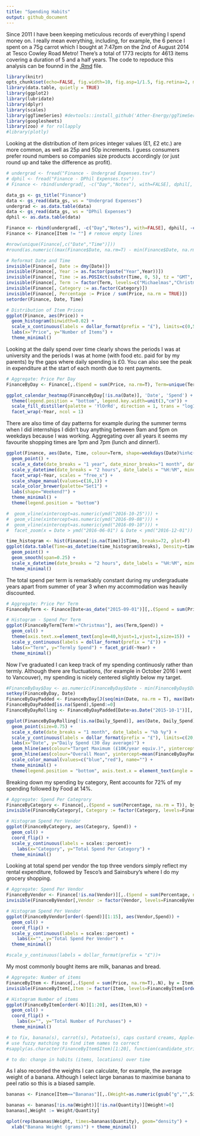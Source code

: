 ```yaml
---
title: "Spending Habits"
output: github_document
---
```


Since 2011 I have been keeping meticulous records of everything I spend money on. I really mean everything, including, for example, the 6 pence I spent on a 75g carrot which I bought at 7:47pm on the 2nd of August 2014 at Tesco Cowley Road Metro! There's a total of 1773 recipts for 4613 items covering a duration of 5 and a half years. The code to repoduce this analysis can be founnd in the [.Rmd](Finance.Rmd) file.

```r
library(knitr)
opts_chunk$set(echo=FALSE, fig.width=10, fig.asp=1/1.5, fig.retina=2, message=FALSE, warning=FALSE)
library(data.table, quietly = TRUE)
library(ggplot2)
library(lubridate)
library(dplyr)
library(scales)
library(ggTimeSeries) #devtools::install_github('Ather-Energy/ggTimeSeries')
library(googlesheets)
library(zoo) # for rollapply
#library(plotly)
```

Looking at the distribution of item prices integer values (£1, £2 etc.) are more common, as well as 25p and 50p increments. I guess consumers prefer round numbers so companies size products accordingly (or just round up and take the difference as profit).

```r
# undergrad <- fread("Finance - Undergrad Expenses.tsv")
# dphil <- fread("Finance - DPhil Expenses.tsv")
# Finance <- rbind(undergrad[, -c("Day","Notes"), with=FALSE], dphil[, -c("Totals:","V13"), with=FALSE])

data_gs <- gs_title("Finance")
data <- gs_read(data_gs, ws = "Undergrad Expenses")
undergrad <- as.data.table(data)
data <- gs_read(data_gs, ws = "DPhil Expenses")
dphil <- as.data.table(data)

Finance <- rbind(undergrad[, -c("Day","Notes"), with=FALSE], dphil[, -c("Totals:","X13"), with=FALSE])
Finance <- Finance[Item != ""] # remove empty lines

#nrow(unique(Finance[,c("Date","Time")]))
#round(as.numeric((max(Finance$Date, na.rm=T) - min(Finance$Date, na.rm=T))/365),1)

# Reformat Date and Time
invisible(Finance[, Date := dmy(Date)])
invisible(Finance[, Year := as.factor(paste("Year",Year))])
invisible(Finance[, Time := as.POSIXct(substr(Time, 0, 5), tz = "GMT", format = '%H:%M')])
invisible(Finance[, Term := factor(Term, levels=c("Michaelmas","Christmas","Hilary","Trinity","Summer"))])
invisible(Finance[, Category := as.factor(Category)])
invisible(Finance[, Percentage := Price / sum(Price, na.rm = TRUE)])
setorder(Finance, Date, Time)

# Distribution of Item Prices
ggplot(Finance, aes(Price)) +
  geom_histogram(binwidth=0.02) +
  scale_x_continuous(labels = dollar_format(prefix = "£"), limits=c(0,5)) +
  labs(x="Price", y="Number of Items") +
  theme_minimal()
```

Looking at the daily spend over time clearly shows the periods I was at university and the periods I was at home (with food etc. paid for by my parents) by the gaps where daily spending is £0. You can also see the peak in expenditure at the start of each month due to rent payments.

```r
# Aggregate: Price Per Day
FinanceByDay <- Finance[,.(Spend = sum(Price, na.rm=T), Term=unique(Term)), by = Date]

ggplot_calendar_heatmap(FinanceByDay[!is.na(Date)], 'Date', 'Spend') +
  theme(legend.position = "bottom", legend.key.width=unit(3,"cm")) +
  scale_fill_distiller(palette = 'YlOrRd', direction = 1, trans = "log10", breaks=c(1,5,10,50,100,500), labels = dollar_format(prefix = "£")) +
  facet_wrap(~Year, ncol = 1)
```

There are also time of day patterns for example during the summer terms when I did internships I didn't buy anything between 9am and 5pm on weekdays because I was working. Aggregating over all years it seems my favourite shopping times are 1pm and 7pm (lunch and dinner!).

```r
ggplot(Finance, aes(Date, Time, colour=Term, shape=weekdays(Date)%in%c("Saturday","Sunday"))) +
  geom_point() +
  scale_x_date(date_breaks = "1 year", date_minor_breaks="1 month", date_labels = "Start of %Y") +
  scale_y_datetime(date_breaks = "2 hours", date_labels = "%H:%M", minor_breaks = NULL, limits=as.POSIXct(c("7",NA),format = "%H")) +
  facet_wrap(~Year, scales = "free_x") +
  scale_shape_manual(values=c(16,1)) +
  scale_color_brewer(palette="Set1") +
  labs(shape="Weekend?") +
  theme_minimal() +
  theme(legend.position = "bottom")

#  geom_vline(xintercept=as.numeric(ymd("2016-10-25"))) +
#  geom_vline(xintercept=as.numeric(ymd("2016-09-08"))) +
#  geom_vline(xintercept=as.numeric(ymd("2016-09-10"))) +
#  facet_zoom(x = Date > ymd("2016-06-01") & Date < ymd("2016-12-01"))

time_histogram <- hist(Finance[!is.na(Time)]$Time, breaks=72, plot=F)
ggplot(data.table(Time=as_datetime(time_histogram$breaks), Density=time_histogram$density), aes(Time, Density)) +
  geom_point() +
  geom_smooth(span=0.25) +
  scale_x_datetime(date_breaks = "2 hours", date_labels = "%H:%M", minor_breaks = NULL) +
  theme_minimal()

```

The total spend per term is remarkably constant during my undergraduate years apart from summer of year 3 when my accommodation was heavily discounted. 
```r
# Aggregate: Price Per Term
FinanceByTerm <- Finance[Date<as_date("2015-09-01")][,.(Spend = sum(Price, na.rm = T)), by = c('Term','Year')]

# Histogram - Spend Per Term
ggplot(FinanceByTerm[Term!="Christmas"], aes(Term,Spend)) +
  geom_col() +
  theme(axis.text.x=element_text(angle=40,hjust=1,vjust=1,size=15)) +
  scale_y_continuous(labels = dollar_format(prefix = "£")) +
  labs(x="Term", y="Termly Spend") + facet_grid(~Year) +
  theme_minimal()
```

Now I've graduated I can keep track of my spending continuosly rather than termly. Although there are fluctuations, (for example in October 2016 I went to Vancouver), my spending is nicely centered slightly below my target.

```r
#FinanceByDay$Day <- as.numeric(FinanceByDay$Date - min(FinanceByDay$Date, na.rm = T))
setkey(FinanceByDay, Date)
FinanceByDayPadded <- FinanceByDay[J(seq(min(Date, na.rm = T), max(Date, na.rm = T),by=1))]
FinanceByDayPadded[is.na(Spend),Spend:=0]
FinanceByDayRolling <- FinanceByDayPadded[Date>as.Date("2015-10-1")][,.(Date, Daily_Spend=rollapply(Spend, 30, mean, align="right", fill=NA))]

ggplot(FinanceByDayRolling[!is.na(Daily_Spend)], aes(Date, Daily_Spend)) +
  geom_point(size=0.75) +
  scale_x_date(date_breaks = "1 month", date_labels = "%b %y") + 
  scale_y_continuous(labels = dollar_format(prefix = "£"), limits=c(20,50)) +
  labs(x="Date", y="Daily Spend (30 day average)") +
  geom_hline(aes(colour="Target Maximum (£10K/year equiv.)", yintercept=10000/365), show.legend=TRUE) +
  geom_hline(aes(colour="Overall Mean", yintercept=mean(FinanceByDayPadded[Date>as.Date("2015-10-1")]$Spend, na.rm=T)), show.legend=TRUE) +
  scale_color_manual(values=c("blue","red"), name="") +
  theme_minimal() +
  theme(legend.position = "bottom", axis.text.x = element_text(angle = 40, hjust = 1))

```

Breaking down my spending by category, Rent accounts for 72% of my spending followed by Food at 14%.

```r
# Aggregate: Spend Per Categrory
FinanceByCategory <- Finance[,.(Spend = sum(Percentage, na.rm = T)), by = Category]
invisible(FinanceByCategory[, Category := factor(Category, levels=FinanceByCategory[order(Spend)]$Category)])

# Histogram Spend Per Vendor
ggplot(FinanceByCategory, aes(Category, Spend)) +
  geom_col() +
  coord_flip() +
  scale_y_continuous(labels = scales::percent)+
	labs(x="Category", y="Total Spend Per Category") +
  theme_minimal()

```

Looking at total spend per vendor the top three vendors simply reflect my rental expenditure, followed by Tesco's and Sainsbury's where I do my grocery shopping.

```r
# Aggregate: Spend Per Vendor
FinanceByVendor <- Finance[!is.na(Vendor)][,.(Spend = sum(Percentage, na.rm = TRUE)), by = Vendor]
invisible(FinanceByVendor[,Vendor := factor(Vendor, levels=FinanceByVendor[order(Spend)]$Vendor)])

# Histogram Spend Per Vendor
ggplot(FinanceByVendor[order(-Spend)][1:15], aes(Vendor,Spend)) +
  geom_col() +
  coord_flip() +
  scale_y_continuous(labels = scales::percent) +
	labs(x="", y="Total Spend Per Vendor") +
  theme_minimal()

#scale_y_continuous(labels = dollar_format(prefix = "£"))+

```

My most commonly bought items are milk, bananas and bread. 

```r
# Aggregate: Number of items
FinanceByItem <- Finance[,.(Spend = sum(Price, na.rm=T),.N), by = Item][order(-N)]
invisible(FinanceByItem[,Item := factor(Item, levels=FinanceByItem[order(N)]$Item)])

# Histogram Number of items
ggplot(FinanceByItem[order(-N)][1:20], aes(Item,N)) +
  geom_col() +
  coord_flip() +
	labs(x="", y="Total Number of Purchases") +
  theme_minimal()

# to fix, banana(s), carrot(s), Potatoe(s), caps custard creams, Apple(s)
# use fuzzy matching to find item names to correct
#sapply(as.character(FinanceByItem$Item)[1:20], function(candidate_string) as.character(FinanceByItem$Item[agrepl(candidate_string, as.character(FinanceByItem$Item), max.distance = 0.2)]))

# to do: change in habits (items, locations) over time

```

As I also recorded the weights I can calculate, for example, the average weight of a banana. Although I select large bananas to maximise banana to peel ratio so this is a biased sample.

```r
bananas <- Finance[Item=="Bananas"][,.(Weight=as.numeric(gsub("g","",Size)),Quantity, Date)][!is.na(Weight)][!is.na(Quantity)][Weight!=0]

bananas <- bananas[!is.na(Weight)][!is.na(Quantity)][Weight!=0]
bananas[,Weight := Weight/Quantity]

qplot(rep(bananas$Weight, times=bananas$Quantity), geom="density") +
  xlab("Banana Weight (grams)") + theme_minimal()
```

